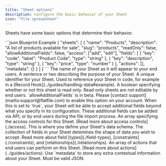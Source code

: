 ```yaml
---
title: "Sheet options"
description: Configure the basic behavior of your Sheet
icon: "file-spreadsheet"
---
```


Sheets have some basic options that determine their behavior.

<RequestExample>
```json Blueprint Example
{
  "sheets": [
    {
      "name": "Products",
      "description": "A list of products available for sale",
      "slug": "products",
      "readOnly": false,
      "allowAdditionalFields": false,
      "access": ["add", "edit"],
      "fields": [
        {
          "key": "code",
          "label": "Product Code",
          "type": "string"
        },
        {
          "key": "description",
          "type": "string"
        },
        {
          "key": "price",
          "type": "number"
        }
      ],
      "actions": [],
      "metadata": {}
    }
  ]
}
```
</RequestExample>

<ParamField path="name" type="string" required>
  The name of your Sheet as it will appear to your end users.
</ParamField>

<ParamField path="description" type="string">
  A sentence or two describing the purpose of your Sheet.
</ParamField>

<ParamField path="slug" type="string">
  A unique identifier for your Sheet. Used to reference your Sheet in code, for example in a [Record Hook](../guides/handling-data#example).
</ParamField>

<ParamField path="readonly" type="boolean">
  A boolean specifying whether or not this sheet is read only. Read only sheets are not editable by end users.
</ParamField>
<Note>
  `allowAdditionalFields` is in beta. Please [contact support](mailto:support@flatfile.com) to enable this option on your account.
</Note>

<ParamField path="allowAdditionalFields" type="boolean">
  When this is set to `true`, your Sheet will be able to accept additional fields beyond what you specify in its configuration. These additional fields can be added via API, or by end users during the file import process. 
</ParamField>

<ParamField path="access" type="array">
  An array specifying the access controls for this Sheet. [Read more about access controls](./access).
</ParamField>

<ParamField path="fields" type="array" required>
  This is where you define your Sheet's data schema. The collection of fields in your Sheet detemines the shape of data you wish to accept. Read more about field [types](./field-types), [constraints](./constraints), and [relationships](./relationships).
</ParamField>

<ParamField path="actions" type="array">
  An array of actions that end users can perform on this Sheet. [Read more about actions](../guides/actions).
</ParamField>

<ParamField path="metadata" type="object">
  Use `metadata` to store any extra contextual information about your Sheet. Must be valid JSON.
</ParamField>


